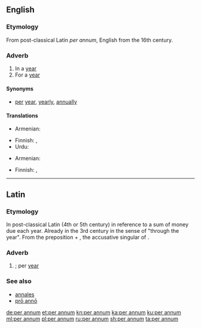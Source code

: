 ==English==

===Etymology===
From post-classical Latin ''per annum'', English from the 16th century.

===Adverb===
{{en-adv|head=[[per]] [[annum]]|-}}

# In a [[year]]
# For a [[year]]

====Synonyms====
* [[per]] [[year]], [[yearly]], [[annually]]

====Translations====
{{trans-top|in a year}}
* Armenian: {{t|hy|տարեկան|tr=tarekan}}
{{trans-mid}}
* Finnish: {{t|fi|vuosittain}}, {{t|fi|[[joka]] [[vuosi]]}}
* Urdu: {{t|ur|سالانہ|tr=Salanaa|sc=ur-Arab}}
{{trans-bottom}}
{{trans-top|for each year}}
* Armenian: {{t|hy|տարեկան|tr=tarekan}}
{{trans-mid}}
* Finnish: {{t|fi|vuosittain}}, {{t+|fi|vuosi|alt=vuodessa}}
{{trans-bottom}}

----

==Latin==

===Etymology===
In post-classical Latin (4th or 5th century) in reference to a sum of money due each year.
Already in the 3rd century in the sense of "through the year". From the preposition {{term|per||lang=la|during}} + {{term|annum||lang=la}}, the accusative singular of {{term|annus||lang=la|year}}.

===Adverb===
{{head|la|adverb}}

# {{l|en|per annum}}; per [[year]]

===See also===
* [[annales]]
* [[pro anno|prō annō]]

[[de:per annum]]
[[et:per annum]]
[[kn:per annum]]
[[ka:per annum]]
[[ku:per annum]]
[[ml:per annum]]
[[pl:per annum]]
[[ru:per annum]]
[[sh:per annum]]
[[ta:per annum]]